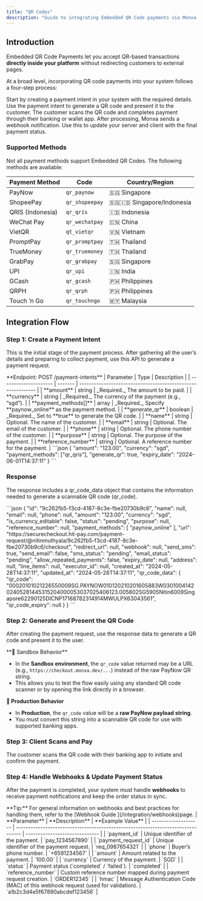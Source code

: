 ```yaml
---
title: "QR Codes"
description: "Guide to integrating Embedded QR Code payments via Monxa API"
---
```


## Introduction

Embedded QR Code Payments let you accept QR-based transactions **directly inside your platform** without redirecting customers to external pages.

At a broad level, incorporating QR code payments into your system follows a four-step process:

<Columns cols={2}>
  <Card title="Create a Payment Intent" icon="star" iconType="solid" href="#">
    Start by creating a payment intent in your system with the required details.
  </Card>
  <Card title="Generate & Display the QR Code" icon="qrcode" iconType="solid" href="#">
    Use the payment intent to generate a QR code and present it to the customer.
  </Card>
  <Card title="Customer Scans to Pay" icon="camera" iconType="solid" href="#">
    The customer scans the QR code and completes payment through their banking or wallet app.
  </Card>
  <Card title="Handle Webhooks" icon="anchor" iconType="solid" href="#">
    After processing, Monxa sends a webhook notification. Use this to update your server and client with the final payment status.
  </Card>
</Columns>

### Supported Methods

Not all payment methods support Embedded QR Codes. The following methods are available:

| Payment Method   | Code           | Country/Region               |
| ---------------- | -------------- | ---------------------------- |
| PayNow           | `qr_paynow`    | 🇸🇬 Singapore               |
| ShopeePay        | `qr_shopeepay` | 🇸🇬🇮🇩 Singapore/Indonesia |
| QRIS (Indonesia) | `qr_qris`      | 🇮🇩 Indonesia               |
| WeChat Pay       | `qr_wechatpay` | 🇨🇳 China                   |
| VietQR           | `qt_vietqr`    | 🇻🇳 Vietnam                 |
| PromptPay        | `qr_promptpay` | 🇹🇭 Thailand                |
| TrueMoney        | `qr_truemoney` | 🇹🇭 Thailand                |
| GrabPay          | `qr_grabpay`   | 🇸🇬 Singapore               |
| UPI              | `qr_upi`       | 🇮🇳 India                   |
| GCash            | `qr_gcash`     | 🇵🇭 Philippines             |
| QRPH             | `qr_qrph`      | 🇵🇭 Philippines             |
| Touch ’n Go      | `qr_touchngo`  | 🇲🇾 Malaysia                |

## Integration Flow

### Step 1: Create a Payment Intent

This is the initial stage of the payment process. After gathering all the user’s details and preparing to collect payment, use this API to generate a payment request.

<Tip>
  **Endpoint: POST /payment-intents**
</Tip>

<AccordionGroup>
  <Accordion title="Request Parameters" iconType="solid">
    | Parameter             | Type    | Description                                                  |
    | --------------------- | ------- | ------------------------------------------------------------ |
    | **amount**            | string  | _Required._ The amount to be paid.                           |
    | **currency**          | string  | _Required._ The currency of the payment (e.g., “sgd”).       |
    | **payment_methods[]** | array   | _Required._ Specify **paynow_online** as the payment method. |
    | **generate_qr**       | boolean | _Required._ Set to **true** to generate the QR code.         |
    | **name**              | string  | Optional. The name of the customer.                          |
    | **email**             | string  | Optional. The email of the customer.                         |
    | **phone**             | string  | Optional. The phone number of the customer.                  |
    | **purpose**           | string  | Optional. The purpose of the payment.                        |
    | **reference_number**  | string  | Optional. A reference number for the payment.                |
  </Accordion>
  <Accordion title="Example Request">
    ```json
    {
      "amount": "123.00",
      "currency": "sgd",
      "payment_methods": ["qr_qris"],
      "generate_qr": true,
      "expiry_date": "2024-06-01T14:37:11"
    }
    ```
  </Accordion>
</AccordionGroup>

### Response

The response includes a qr_code_data object that contains the information needed to generate a scannable QR code (qr_code).

<AccordionGroup>
  <Accordion title="Example Response">
    ```json
    {
      "id": "9c262fb5-f3cd-4187-8c3e-fbe20730b9c6",
      "name": null,
      "email": null,
      "phone": null,
      "amount": "123.00",
      "currency": "sgd",
      "is_currency_editable": false,
      "status": "pending",
      "purpose": null,
      "reference_number": null,
      "payment_methods": [
        "paynow_online"
      ],
      "url": "https://securecheckout.hit-pay.com/payment-request/@nitinmuthyala/9c262fb5-f3cd-4187-8c3e-fbe20730b9c6/checkout",
      "redirect_url": null,
      "webhook": null,
      "send_sms": true,
      "send_email": false,
      "sms_status": "pending",
      "email_status": "pending",
      "allow_repeated_payments": false,
      "expiry_date": null,
      "address": null,
      "line_items": null,
      "executor_id": null,
      "created_at": "2024-05-28T14:37:11",
      "updated_at": "2024-05-28T14:37:11",
      "qr_code_data": {
        "qr_code": "00020101021226550009SG.PAYNOW010120210201605883W030100414202405281445315204000053037025406123.005802SG5905Nitin6009Singapore62290125DICNP17168782314914MWULPX63043561",
        "qr_code_expiry": null
      }
    }
    ```
  </Accordion>
</AccordionGroup>

### Step 2: Generate and Present the QR Code

After creating the payment request, use the response data to generate a QR code and present it to the user.

<Warning>
  **🔎 Sandbox Behavior**

  - In the **Sandbox environment**, the `qr_code` value returned may be a URL (e.g., `https://checkout.monxa.dev/...`) instead of the raw PayNow QR string.
  - This allows you to test the flow easily using any standard QR code scanner or by opening the link directly in a browser.

  **🚀 Production Behavior**

  - In **Production**, the `qr_code` value will be a **raw PayNow payload string**.
  - You must convert this string into a scannable QR code for use with supported banking apps.
</Warning>

### Step 3: Client Scans and Pay

The customer scans the QR code with their banking app to initiate and confirm the payment.

### Step 4: Handle Webhooks & Update Payment Status

After the payment is completed, your system must handle **webhooks** to receive payment notifications and keep the order status in sync.

<Tip>
  **Tip:** For general information on webhooks and best practices for handling them, refer to the [Webhook Guide ](/integration/webhooks)page.
</Tip>

<AccordionGroup>
  <Accordion title="Webhook Response Parameters">
    | **Parameter**        | **Description**                                                                  | **Example Value**              |
    | -------------------- | -------------------------------------------------------------------------------- | ------------------------------ |
    | `payment_id`         | Unique identifier of the payment.                                                | `pay_1234567890`               |
    | `payment_request_id` | Unique identifier of the payment request.                                        | `req_0987654321`               |
    | `phone`              | Buyer’s phone number.                                                            | `+6591234567`                  |
    | `amount`             | Amount related to the payment.                                                   | `100.00`                       |
    | `currency`           | Currency of the payment.                                                         | `SGD`                          |
    | `status`             | Payment status (`completed` / `failed`).                                         | `completed`                    |
    | `reference_number`   | Custom reference number mapped during payment request creation.                  | `ORDER12345`                   |
    | `hmac`               | Message Authentication Code (MAC) of this webhook request (used for validation). | `a1b2c3d4e5f67890abcdef123456` |
  </Accordion>
  <Accordion title="Sample Webhook">
    
  </Accordion>
</AccordionGroup>